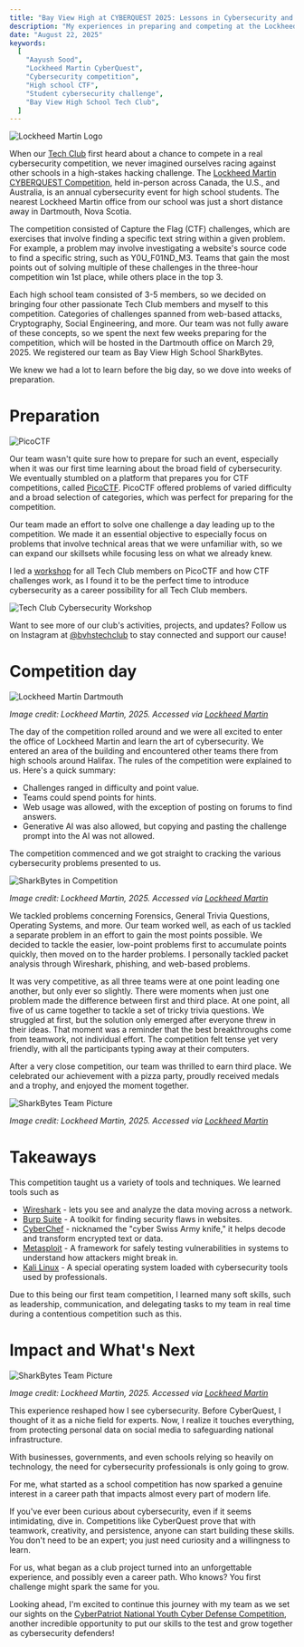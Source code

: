 ```yaml
---
title: "Bay View High at CYBERQUEST 2025: Lessons in Cybersecurity and Teamwork"
description: "My experiences in preparing and competing at the Lockheed Martin CYBERQUEST Competition alongside the Bay View High School Tech Club!"
date: "August 22, 2025"
keywords:
  [
    "Aayush Sood",
    "Lockheed Martin CyberQuest",
    "Cybersecurity competition",
    "High school CTF",
    "Student cybersecurity challenge",
    "Bay View High School Tech Club",
  ]
---
```


![Lockheed Martin Logo](/assets/blog/lockheed-martin-cyberquest-competition-2025/lockheed-martin-logo.webp)

When our [Tech Club](https://bvh-tech-club.netlify.app/) first heard about a chance to compete in a real cybersecurity competition, we never imagined ourselves racing against other schools in a high-stakes hacking challenge. The [Lockheed Martin CYBERQUEST Competition](https://www.lockheedmartin.com/en-us/who-we-are/communities/cyber-quest.html), held in-person across Canada, the U.S., and Australia, is an annual cybersecurity event for high school students. The nearest Lockheed Martin office from our school was just a short distance away in Dartmouth, Nova Scotia.

The competition consisted of Capture the Flag (CTF) challenges, which are exercises that involve finding a specific text string within a given problem. For example, a problem may involve investigating a website's source code to find a specific string, such as Y0U_F01ND_M3. Teams that gain the most points out of solving multiple of these challenges in the three-hour competition win 1st place, while others place in the top 3.

Each high school team consisted of 3-5 members, so we decided on bringing four other passionate Tech Club members and myself to this competition. Categories of challenges spanned from web-based attacks, Cryptography, Social Engineering, and more. Our team was not fully aware of these concepts, so we spent the next few weeks preparing for the competition, which will be hosted in the Dartmouth office on March 29, 2025. We registered our team as Bay View High School SharkBytes.

We knew we had a lot to learn before the big day, so we dove into weeks of preparation.

# Preparation

![PicoCTF](/assets/blog/lockheed-martin-cyberquest-competition-2025/picoctf.webp)

Our team wasn't quite sure how to prepare for such an event, especially when it was our first time learning about the broad field of cybersecurity. We eventually stumbled on a platform that prepares you for CTF competitions, called [PicoCTF](https://picoctf.org/). PicoCTF offered problems of varied difficulty and a broad selection of categories, which was perfect for preparing for the competition.

Our team made an effort to solve one challenge a day leading up to the competition. We made it an essential objective to especially focus on problems that involve technical areas that we were unfamiliar with, so we can expand our skillsets while focusing less on what we already knew.

I led a [workshop](https://www.instagram.com/p/DGKInY3se8Y/) for all Tech Club members on PicoCTF and how CTF challenges work, as I found it to be the perfect time to introduce cybersecurity as a career possibility for all Tech Club members.

![Tech Club Cybersecurity Workshop](/assets/blog/lockheed-martin-cyberquest-competition-2025/cybersecurity-workshop.webp)

Want to see more of our club's activities, projects, and updates? Follow us on Instagram at [@bvhstechclub](https://www.instagram.com/bvhstechclub/) to stay connected and support our cause!

# Competition day

![Lockheed Martin Dartmouth](/assets/blog/lockheed-martin-cyberquest-competition-2025/lockheed-martin-dartmouth.webp)

_Image credit: Lockheed Martin, 2025. Accessed via [Lockheed Martin](https://lockheedmartin.smugmug.com/CYBERQUEST/n-rM6PBd/Cyberquest-2025/CA-Dartmouth-NS/i-Mk4M2BC/A)_

The day of the competition rolled around and we were all excited to enter the office of Lockheed Martin and learn the art of cybersecurity. We entered an area of the building and encountered other teams there from high schools around Halifax. The rules of the competition were explained to us. Here's a quick summary:

- Challenges ranged in difficulty and point value.
- Teams could spend points for hints.
- Web usage was allowed, with the exception of posting on forums to find answers.
- Generative AI was also allowed, but copying and pasting the challenge prompt into the AI was not allowed.

The competition commenced and we got straight to cracking the various cybersecurity problems presented to us.

![SharkBytes in Competition](/assets/blog/lockheed-martin-cyberquest-competition-2025/sharkbytes-competing.webp)

_Image credit: Lockheed Martin, 2025. Accessed via [Lockheed Martin](https://lockheedmartin.smugmug.com/CYBERQUEST/n-rM6PBd/Cyberquest-2025/CA-Dartmouth-NS/i-4RZPmtN/A)_

We tackled problems concerning Forensics, General Trivia Questions, Operating Systems, and more. Our team worked well, as each of us tackled a separate problem in an effort to gain the most points possible. We decided to tackle the easier, low-point problems first to accumulate points quickly, then moved on to the harder problems. I personally tackled packet analysis through Wireshark, phishing, and web-based problems.

It was very competitive, as all three teams were at one point leading one another, but only ever so slightly. There were moments when just one problem made the difference between first and third place. At one point, all five of us came together to tackle a set of tricky trivia questions. We struggled at first, but the solution only emerged after everyone threw in their ideas. That moment was a reminder that the best breakthroughs come from teamwork, not individual effort. The competition felt tense yet very friendly, with all the participants typing away at their computers.

After a very close competition, our team was thrilled to earn third place. We celebrated our achievement with a pizza party, proudly received medals and a trophy, and enjoyed the moment together.

![SharkBytes Team Picture](/assets/blog/lockheed-martin-cyberquest-competition-2025/sharkbytes-team-picture.webp)

_Image credit: Lockheed Martin, 2025. Accessed via [Lockheed Martin](https://lockheedmartin.smugmug.com/CYBERQUEST/n-rM6PBd/Cyberquest-2025/CA-Dartmouth-NS/i-bv83stV/A)_

# Takeaways

This competition taught us a variety of tools and techniques. We learned tools such as

- [Wireshark](https://www.wireshark.org/) - lets you see and analyze the data moving across a network.
- [Burp Suite](https://portswigger.net/burp) - A toolkit for finding security flaws in websites.
- [CyberChef](https://gchq.github.io/CyberChef/) - nicknamed the "cyber Swiss Army knife," it helps decode and transform encrypted text or data.
- [Metasploit](https://www.metasploit.com/) - A framework for safely testing vulnerabilities in systems to understand how attackers might break in.
- [Kali Linux](https://www.kali.org/) - A special operating system loaded with cybersecurity tools used by professionals.

Due to this being our first team competition, I learned many soft skills, such as leadership, communication, and delegating tasks to my team in real time during a contentious competition such as this.

# Impact and What's Next

![SharkBytes Team Picture](/assets/blog/lockheed-martin-cyberquest-competition-2025/sharkbytes-posing.webp)

_Image credit: Lockheed Martin, 2025. Accessed via [Lockheed Martin](https://lockheedmartin.smugmug.com/CYBERQUEST/n-rM6PBd/Cyberquest-2025/CA-Dartmouth-NS/i-5BpxkLB/A)_

This experience reshaped how I see cybersecurity. Before CyberQuest, I thought of it as a niche field for experts. Now, I realize it touches everything, from protecting personal data on social media to safeguarding national infrastructure.

With businesses, governments, and even schools relying so heavily on technology, the need for cybersecurity professionals is only going to grow.

For me, what started as a school competition has now sparked a genuine interest in a career path that impacts almost every part of modern life.

If you've ever been curious about cybersecurity, even if it seems intimidating, dive in. Competitions like CyberQuest prove that with teamwork, creativity, and persistence, anyone can start building these skills. You don't need to be an expert; you just need curiosity and a willingness to learn.

For us, what began as a club project turned into an unforgettable experience, and possibly even a career path. Who knows? You first challenge might spark the same for you.

Looking ahead, I'm excited to continue this journey with my team as we set our sights on the [CyberPatriot National Youth Cyber Defense Competition](https://www.uscyberpatriot.org/), another incredible opportunity to put our skills to the test and grow together as cybersecurity defenders!
